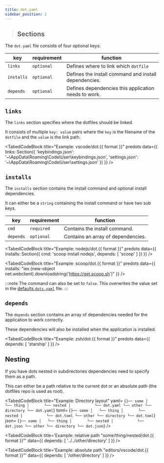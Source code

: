 ```yaml
---
title: dot.yaml
sidebar_position: 2
---
```



> ## Sections
> <TOCInline toc={toc} />

The `dot.yaml` file consists of four optional keys:

| key        | requirement | function                                              |
|------------|-------------|-------------------------------------------------------|
| `links`    | `optional`  | Defines where to link which `dotfile`                 |
| `installs` | `optional`  | Defines the install command and install dependencies. |
| `depends`  | `optional`  | Defines dependencies this application needs to work.  |

## `links`

The `links` section specifies where the dotfiles should be linked.

It consists of multiple `key: value` pairs where the `key` is the filename of the `dotfile` and the `value` is the link path.

<TabedCodeBlock title="Example: vscode/dot.{{ format }}" predots
  data={{
    links: Section({
      'keybindings.json': '~\\AppData\\Roaming\\Code\\User\\keybindings.json',
      'settings.json': '~\\AppData\\Roaming\\Code\\User\\settings.json'
    })
  }} />

## `installs`

The `installs` section contains the install command and optional install dependencies.

It can either be a `string` containing the install command or have two sub keys.

| key       | requirement | function                           |
|-----------|-------------|------------------------------------|
| `cmd`     | `required`  | Contains the install command.      |
| `depends` | `optional`  | Contains an array of dependencies. |


<TabedCodeBlock title="Example: nodejs/dot.{{ format }}" predots
  data={{
    installs: Section({
      cmd: 'scoop install nodejs',
      depends: [ 'scoop' ]
    })
  }} />

<TabedCodeBlock title="Example: scoop/dot.{{ format }}" predots
  data={{
    installs: "iex (new-object net.webclient).downloadstring('https://get.scoop.sh')"
  }} />

:::note
The command can also be set to `false`. This overwrites the value set in the [defaults `dots.yaml`](./defaults) file.
:::


## `depends`

The `depends` section contains an array of dependencies needed for the application to work correctly.

These dependencies will also be installed when the application is installed.

<TabedCodeBlock title="Example: zsh/dot.{{ format }}" predots
  data={{
    depends: [ 'starship' ]
  }} />


## Nesting

If you have dots nested in subdirectories dependencies need to specify them as a path.

This can either be a path relative to the current dot or an absolute path (the dotfiles repo is used as root).


<TabedCodeBlock title="Example: Directory layout"
yaml=
{`
├── some
│   └── thing
│       └── nested
│           └── dot.yaml
└── other
    └── directory
            └── dot.yaml
`}
toml=
{`
├── some
│   └── thing
│       └── nested
│           └── dot.toml
└── other
    └── directory
            └── dot.toml
`}
json=
{`
├── some
│   └── thing
│       └── nested
│           └── dot.json
└── other
    └── directory
            └── dot.json
`}
/>

<TabedCodeBlock title='Example: relative path "some/thing/nested/dot.{{ format }}"'
  data={{
    depends: [ '../../other/directory' ]
  }} />

<TabedCodeBlock title='Example: absolute path "editors/vscode/dot.{{ format }}"'
  data={{
    depends: [ '/other/directory' ]
  }} />